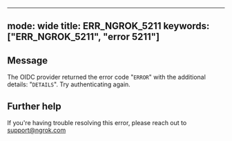 
---
mode: wide
title: ERR_NGROK_5211
keywords: ["ERR_NGROK_5211", "error 5211"]
---

## Message
The OIDC provider returned the error code "`ERROR`" with the additional details: "`DETAILS`". Try authenticating again.




## Further help
If you're having trouble resolving this error, please reach out to [support@ngrok.com](mailto:support@ngrok.com?subject=Help%20with%20ERR_NGROK_5211)

